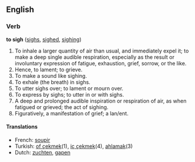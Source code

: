==English==

===Verb===
'''to sigh'''  ([[sighs]], [[sighed]], [[sighing]])
#To inhale a larger quantity of air than usual, and immediately expel it; to make a deep single audible respiration, especially as the result or involuntary expression of fatigue, exhaustion, grief, sorrow, or the like.
#Hence, to lament; to grieve.
#To make a sound like sighing.
#To exhale (the breath) in sighs.
#To utter sighs over; to lament or mourn over.
#To express by sighs; to utter in or with sighs.
#A deep and prolonged audible inspiration or respiration of air, as when fatigued or grieved; the act of sighing.
#Figuratively, a manifestation of grief; a lan/ent.

====Translations====
*French: [[soupir]]
*Turkish: [[of çekmek]](1), [[iç çekmek]](4), [[ahlamak]](3)
*Dutch: [[zuchten]], [[gapen]]